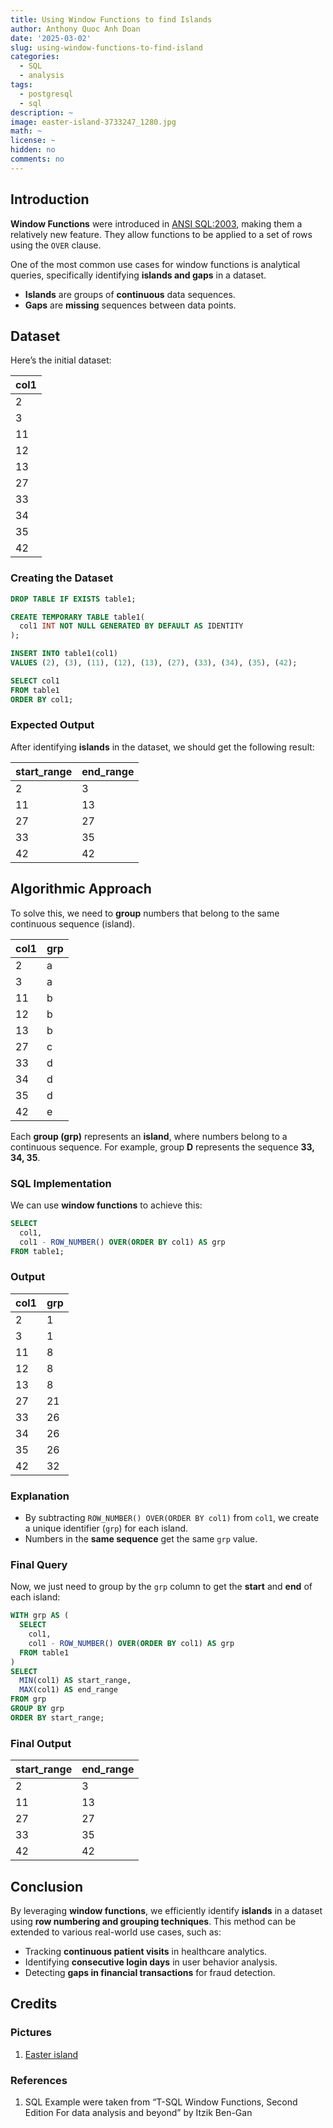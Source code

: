 ```yaml
---
title: Using Window Functions to find Islands
author: Anthony Quoc Anh Doan
date: '2025-03-02'
slug: using-window-functions-to-find-island
categories:
  - SQL
  - analysis
tags:
  - postgresql
  - sql
description: ~
image: easter-island-3733247_1280.jpg
math: ~
license: ~
hidden: no
comments: no 
---
```


## Introduction

**Window Functions** were introduced in [ANSI SQL:2003](https://en.wikipedia.org/wiki/SQL:2003), making them a relatively new feature. They allow functions to be applied to a set of rows using the `OVER` clause.

One of the most common use cases for window functions is analytical queries, specifically identifying **islands and gaps** in a dataset.

* **Islands** are groups of **continuous** data sequences.
* **Gaps** are **missing** sequences between data points.

## Dataset

Here's the initial dataset:

| col1 |
| -------- |
| 2 |
| 3 |
| 11 |
| 12 |
| 13 |
| 27 |
| 33 |
| 34 |
| 35 |
| 42 |


### Creating the Dataset

```sql
DROP TABLE IF EXISTS table1;

CREATE TEMPORARY TABLE table1(
  col1 INT NOT NULL GENERATED BY DEFAULT AS IDENTITY
);

INSERT INTO table1(col1)
VALUES (2), (3), (11), (12), (13), (27), (33), (34), (35), (42);

SELECT col1
FROM table1
ORDER BY col1;
```

### Expected Output

After identifying **islands** in the dataset, we should get the following result:

| start_range | end_range |
| -------- | ------- |
|2| 3|
|11| 13|
|27| 27|
|33| 35|
|42| 42|

## Algorithmic Approach

To solve this, we need to **group** numbers that belong to the same continuous sequence (island).

| col1 | grp |
| -------- | ------- |
| 2  | a |
| 3  | a |
| 11 | b |
| 12 | b |
| 13 | b |
| 27 | c |
| 33 | d |
| 34 | d | 
| 35 | d |
| 42 | e |

Each **group (grp)** represents an **island**, where numbers belong to a continuous sequence. For example, group **D** represents the sequence **33, 34, 35**.

### SQL Implementation

We can use **window functions** to achieve this:

```SQL
SELECT 
  col1,
  col1 - ROW_NUMBER() OVER(ORDER BY col1) AS grp
FROM table1;
```
### Output

| col1 | grp |
| -------- | ------- |
| 2 | 1 |
| 3 | 1 |
| 11 | 8 |
| 12 | 8 |
| 13 | 8 |
| 27 | 21 |
| 33 | 26 |
| 34 | 26 | 
| 35 | 26 |
| 42 | 32 |

### Explanation
* By subtracting `ROW_NUMBER() OVER(ORDER BY col1)` from `col1`, we create a unique identifier (`grp`) for each island.
* Numbers in the **same sequence** get the same `grp` value.

### Final Query
Now, we just need to group by the `grp` column to get the **start** and **end** of each island:

```SQL
WITH grp AS (
  SELECT 
    col1,
    col1 - ROW_NUMBER() OVER(ORDER BY col1) AS grp
  FROM table1
)
SELECT 
  MIN(col1) AS start_range, 
  MAX(col1) AS end_range
FROM grp
GROUP BY grp
ORDER BY start_range;
```
### Final Output

| start_range | end_range |
| -------- | ------- |
|2| 3|
|11| 13|
|27| 27|
|33| 35|
|42| 42|

## Conclusion
By leveraging **window functions**, we efficiently identify **islands** in a dataset using **row numbering and grouping techniques**. This method can be extended to various real-world use cases, such as:

* Tracking **continuous patient visits** in healthcare analytics.
* Identifying **consecutive login days** in user behavior analysis.
* Detecting **gaps in financial transactions** for fraud detection.

## Credits

### Pictures
1. [Easter island](https://pixabay.com/photos/easter-island-rapa-nui-sculpture-3733247/)

### References
1. SQL Example were taken from "T-SQL Window Functions, Second Edition For data analysis and beyond" by Itzik Ben-Gan